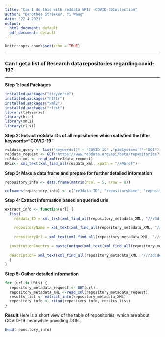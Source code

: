 ```yaml
---
title: "Can I do this with re3data API? -COVID-19Collection"
author: "Dorothea Strecker, Yi Wang"
date: "22 4 2021"
output:
  html_document: default
  pdf_document: default
---
```

```r
knitr::opts_chunk$set(echo = TRUE)
```

* * *
### Can I get a list of Research data repositories regarding covid-19? 

* * *
**Step 1: load Packages **

```r
installed.packages("tidyverse")
installed.packages("htttr")
installed.packages("xml2")
installed.packages("rlist")
library(tidyverse)
library(httr)
library(xml2)
library(rlist)
```

**Step 2: Extract re3data IDs of all repositories which satisfied the filter keywords="COVID-19"**

```r
re3data_query <- list("keywords[]" = "COVID-19" ,"pidSystems[]"="DOI") #give a filter, for further filter please check the documentation API
re3data_request <- GET("https://www.re3data.org/api/beta/repositories?", query = re3data_query) 
re3data_xml <- read_xml(re3data_request) 
URLs<- xml_text(xml_find_all(re3data_xml, xpath = "//@href"))

```
**Step 3: Make a data frame and prepare for further detailed information**

```r

repository_info <- data.frame(matrix(ncol = 5, nrow = 0))

colnames(repository_info) <- c("re3data_ID", "repositoryName", "repositoryUrl", "repositoryCountry","description")
```

**Step 4: Extract information based on queried urls**

```r
extract_info <- function(url) {
  list(
    re3data_ID = xml_text(xml_find_all(repository_metadata_XML, "//r3d:re3data.orgIdentifier")),
    
    repositoryName = xml_text(xml_find_all(repository_metadata_XML, "//r3d:repositoryName")),
    
    repositoryUrl = xml_text(xml_find_all(repository_metadata_XML, "//r3d:repositoryURL")),
  
  institutionCountry = paste(unique(xml_text(xml_find_all(repository_metadata_XML, "//r3d:institutionCountry"))),collapse="|"),#repositories:institutionCountry,1:many relationship, for further details regarding re3data metadata schema, please check https://gfzpublic.gfz-potsdam.de/pubman/faces/ViewItemOverviewPage.jsp?itemId=item_1397899
  
  description= xml_text(xml_find_all(repository_metadata_XML, "//r3d:description"))
  )
}
```

**Step 5: Gather detailed information **

```r
for (url in URLs) {
  repository_metadata_request <- GET(url)
  repository_metadata_XML <-read_xml(repository_metadata_request) 
  results_list <- extract_info(repository_metadata_XML) 
  repository_info <- rbind(repository_info, results_list)
}
```


**Result**
Here is a short view of the table of repositories, which are about COVID-19 meanwhile providing DOIs. 
```r
head(repository_info)
```

